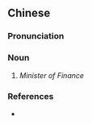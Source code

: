 {{also|大司农}}
==Chinese==
{{zh-forms|s=大司农|type=12}}

===Pronunciation===
{{zh-pron
|m=dàsīnóng
|cat=n
}}

===Noun===
{{zh-noun}}

# {{lb|zh|archaic}} ''Minister of Finance''

===References===
* {{pedialite|Government of the Han Dynasty#Minister of Finance}}